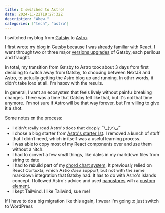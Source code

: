 ```yaml
---
title: I switched to Astro!
date: 2024-11-22T19:27:32Z
description: "Whew."
categories: ["tech", "astro"]
---
```


I switched my blog from [Gatsby](https://www.gatsbyjs.com/) to [Astro](https://astro.build/).

I first wrote my blog in Gatsby because I was already familiar with React. I went through two or three major [versions upgrades](/2021/06/25/gatsby-v3) of Gatsby, each perilous and fraught.

In total, my transition from Gatsby to Astro took about 3 days from first deciding to switch away from Gatsby, to choosing between NextJS and Astro, to actually getting the Astro blog up and running. In other words, it didn't take long at all. I'm happy with the results.

In general, I want an ecosystem that feels lively without painful breaking changes. There was a time that Gatsby felt like that, but it's not that time anymore. I'm not sure if Astro will be that way forever, but I'm willing to give it a shot.

Some notes on the process:

- I didn't really read Astro's docs that deeply. ¯\\\_(ツ)_/¯
- I chose a blog starter from [Astro's starter list](https://astro.build/blog/starters). I removed a bunch of stuff that I didn't need, which in itself was a useful learning process.
- I was able to copy most of my React components over and use them without a hitch.
- I had to convert a few small things, like dates in my markdown files from string to date
- I had to rebuild part of my [chord chart system](/2021/06/30/render-chords.mdx). It previously relied on React Contexts, which Astro *does* support, but not with the same markdown integration that Gatsby had. It has to do with Astro's islands concept. I followed Astro's advice and used [nanostores](https://github.com/nanostores/nanostores) with a [custom element](https://astro.build/blog/introducing-custom-elements). 
- I kept Tailwind. I like Tailwind, sue me!

If I have to do a big migration like this again, I swear I'm going to just switch to WordPress.